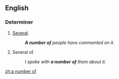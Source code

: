 ==English==

===Determiner===
{{en-det|head=[[a]] [[number]] [[of]]}}

# [[several|Several]].
#: '''''A number of''' people have commented on it.''
# Several of.
#: ''I spoke with '''a number of''' them about it.''

[[zh:a number of]]